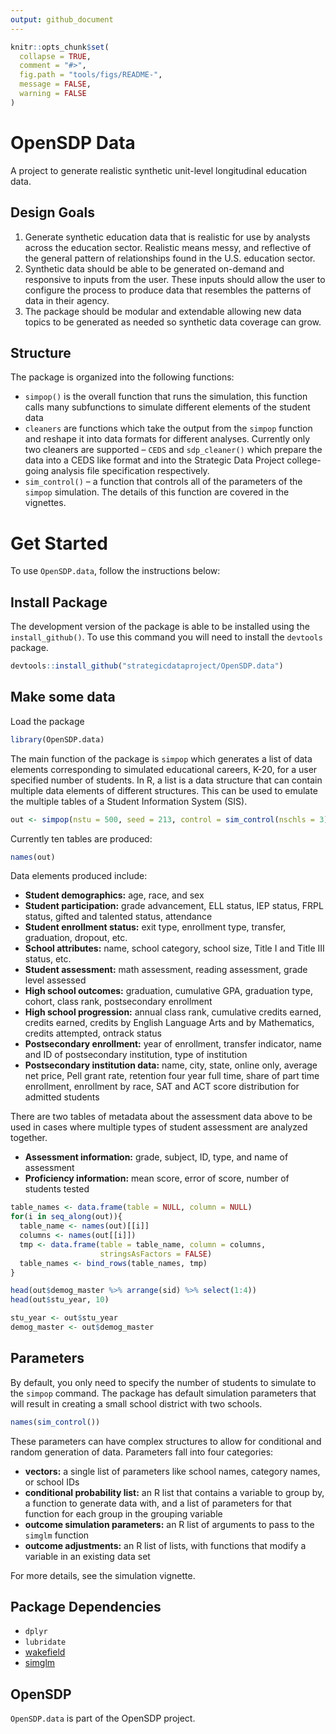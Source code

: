 ```yaml
---
output: github_document
---
```


<!-- README.md is generated from README.Rmd. Please edit that file -->

```r
knitr::opts_chunk$set(
  collapse = TRUE,
  comment = "#>",
  fig.path = "tools/figs/README-",
  message = FALSE,
  warning = FALSE
)
```

# OpenSDP Data

A project to generate realistic synthetic unit-level longitudinal education data. 

## Design Goals

1. Generate synthetic education data that is realistic for use by analysts 
across the education sector. Realistic means messy, and reflective of the 
general pattern of relationships found in the U.S. education sector.
2. Synthetic data should be able to be generated on-demand and responsive to
inputs from the user. These inputs should allow the user to configure the
process to produce data that resembles the patterns of data in their agency.
3. The package should be modular and extendable allowing new data topics to be
generated as needed so synthetic data coverage can grow.

## Structure

The package is organized into the following functions:

- `simpop()` is the overall function that runs the simulation, this function calls 
many subfunctions to simulate different elements of the student data
- `cleaners` are functions which take the output from the `simpop` function and 
reshape it into data formats for different analyses. Currently only two cleaners 
are supported -- `CEDS` and `sdp_cleaner()` which prepare the data into a CEDS 
like format and into the Strategic Data Project college-going analysis file 
specification respectively. 
- `sim_control()` -- a function that controls all of the parameters of the `simpop` 
simulation. The details of this function are covered in the vignettes. 

# Get Started

To use `OpenSDP.data`, follow the instructions below:

## Install Package

The development version of the package is able to be installed using the 
`install_github()`. To use this command you will need to install the `devtools` 
package. 

```r
devtools::install_github("strategicdataproject/OpenSDP.data")
```

## Make some data

Load the package

```r
library(OpenSDP.data)
```

The main function of the package is `simpop` which generates a list of data 
elements corresponding to simulated educational careers, K-20, for a user 
specified number of students. In R, a list is a data structure that can contain 
multiple data elements of different structures. This can be used to emulate 
the multiple tables of a Student Information System (SIS). 



```r
out <- simpop(nstu = 500, seed = 213, control = sim_control(nschls = 3))
```

Currently ten tables are produced:

```r
names(out)
```


Data elements produced include:

- **Student demographics:**  age, race, and sex
- **Student participation:** grade advancement, ELL status, IEP status, 
FRPL status, gifted and talented status, attendance
- **Student enrollment status:** exit type, enrollment type, transfer, graduation, 
dropout, etc.
- **School attributes:** name, school category, school size, Title I and Title III status, etc.
- **Student assessment:** math assessment, reading assessment, grade level assessed
- **High school outcomes:** graduation, cumulative GPA, graduation type, cohort, 
class rank, postsecondary enrollment
- **High school progression:** annual class rank, cumulative credits earned, credits 
earned, credits by English Language Arts and by Mathematics, credits attempted, 
ontrack status
- **Postsecondary enrollment:** year of enrollment, transfer indicator, name and ID of 
postsecondary institution, type of institution
- **Postsecondary institution data:** name, city, state, online only, average net price, 
Pell grant rate, retention four year full time, share of part time enrollment, 
enrollment by race, SAT and ACT score distribution for admitted students

There are two tables of metadata about the assessment data above to be used in 
cases where multiple types of student assessment are analyzed together. 

- **Assessment information:** grade, subject, ID, type, and name of assessment
- **Proficiency information:** mean score, error of score, number of students tested


```r
table_names <- data.frame(table = NULL, column = NULL)
for(i in seq_along(out)){
  table_name <- names(out)[[i]]
  columns <- names(out[[i]])
  tmp <- data.frame(table = table_name, column = columns, 
                    stringsAsFactors = FALSE)
  table_names <- bind_rows(table_names, tmp)
}

```


```r
head(out$demog_master %>% arrange(sid) %>% select(1:4))
head(out$stu_year, 10)
```

```r
stu_year <- out$stu_year
demog_master <- out$demog_master
```


## Parameters

By default, you only need to specify the number of students to simulate to the 
`simpop` command. The package has default simulation parameters that will result 
in creating a small school district with two schools. 


```r
names(sim_control())
```

These parameters can have complex structures to allow for conditional and random 
generation of data. Parameters fall into four categories:

- **vectors:** a single list of parameters like school names, category names, or 
school IDs
- **conditional probability list:** an R list that contains a variable to group by, 
a function to generate data with, and a list of parameters for that function for 
each group in the grouping variable
- **outcome simulation parameters:** an R list of arguments to pass to the `simglm` 
function
- **outcome adjustments:** an R list of lists, with functions that modify a variable 
in an existing data set

For more details, see the simulation vignette. 

## Package Dependencies

- `dplyr`
- `lubridate`
- [wakefield](https://www.github.com/trinker/wakefield)
- [simglm](https://www.github.com/lebebr01/simglm)

## OpenSDP

`OpenSDP.data` is part of the OpenSDP project. 
